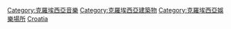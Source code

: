 {{Commons category|Music venues in Croatia}}

[[Category:克羅埃西亞音樂|Category:克羅埃西亞音樂]]
[[Category:克羅埃西亞建築物|Category:克羅埃西亞建築物]]
[[Category:克羅埃西亞娛樂場所|Category:克羅埃西亞娛樂場所]]
[[Category:各國音樂場地|Croatia]]